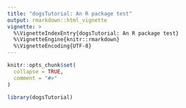 ```yaml
---
title: "dogsTutorial: An R package test"
output: rmarkdown::html_vignette
vignette: >
  %\VignetteIndexEntry{dogsTutorial: An R package test}
  %\VignetteEngine{knitr::rmarkdown}
  %\VignetteEncoding{UTF-8}
---
```


```r
knitr::opts_chunk$set(
  collapse = TRUE,
  comment = "#>"
)
```

```r
library(dogsTutorial)
```
